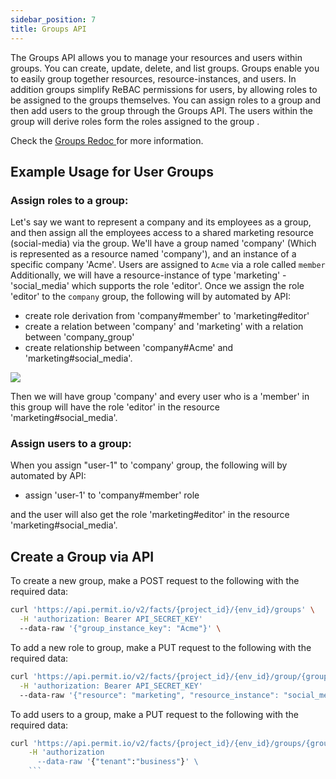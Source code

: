 ```yaml
---
sidebar_position: 7
title: Groups API
---
```



The Groups API allows you to manage your resources and users within groups. You can create, update, delete, and list groups.
Groups enable you to easily group together resources, resource-instances, and users. In addition groups simplify ReBAC permissions for users, by allowing roles to be assigned to the groups themselves.
You can assign roles to a group and then add users to the group through the Groups API.
The users within the group will derive roles form the roles assigned to the group .

Check the [Groups Redoc ](/) for more information.


## Example Usage for User Groups

### Assign roles to a group:

Let's say we want to represent a company and its employees as a group, and then assign all the employees access to a shared marketing resource (social-media) via the group.  We'll have a group named 'company' (Which is represented as a resource named 'company'), and an instance of a specific company 'Acme'.  Users are assigned to `Acme` via a role called `member`
Additionally, we will have a resource-instance of type 'marketing' - 'social_media' which supports the role 'editor'.
Once we assign the role 'editor' to  the `company` group, the following will by automated by API:
- create role derivation from 'company#member' to 'marketing#editor'
- create a relation between 'company' and 'marketing' with a relation between 'company_group'
- create relationship between 'company#Acme' and 'marketing#social_media'.

![](groups-diagram.png)

Then we will have group 'company' and every user who is a 'member' in this group will have the role 'editor' in the resource 'marketing#social_media'.

### Assign users to a group:

When you assign "user-1" to 'company' group, the following will by automated by API:
- assign 'user-1' to 'company#member' role

and the user will also get the role 'marketing#editor' in the resource 'marketing#social_media'.


## Create a Group via API

To create a new group, make a POST request to the following with the required data:

```bash
curl 'https://api.permit.io/v2/facts/{project_id}/{env_id}/groups' \
  -H 'authorization: Bearer API_SECRET_KEY'
  --data-raw '{"group_instance_key": "Acme"}' \
```

To add a new role to group, make a PUT request to the following with the required data:

```bash
curl 'https://api.permit.io/v2/facts/{project_id}/{env_id}/group/{group_resource_type_key}/roles' \
  -H 'authorization: Bearer API_SECRET_KEY'
  --data-raw '{"resource": "marketing", "resource_instance": "social_media", "role": "editor", tenant:"business"}' \
```

To add users to a group, make a PUT request to the following with the required data:

```bash
curl 'https://api.permit.io/v2/facts/{project_id}/{env_id}/groups/{group_resource_type_key}/users/{user_id}' \
    -H 'authorization
      --data-raw '{"tenant":"business"}' \
    ```

